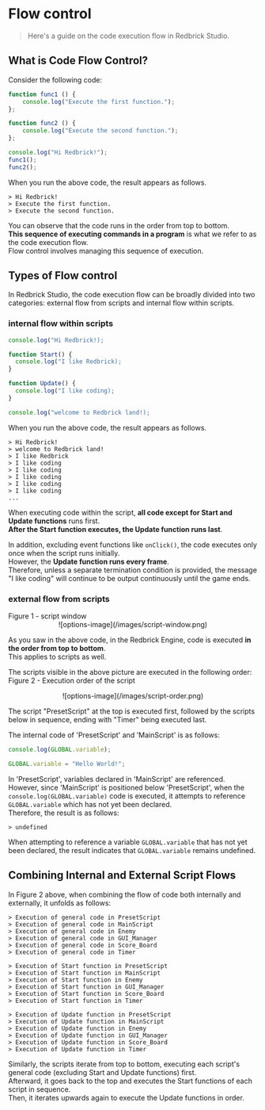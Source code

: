 
# Flow control

> Here's a guide on the code execution flow in Redbrick Studio.

## What is Code Flow Control?

Consider the following code:

```js showLineNumbers filename="script"
function func1 () {
    console.log("Execute the first function.");
};

function func2 () {
    console.log("Execute the second function.");
};

console.log("Hi Redbrick!");
func1();
func2();
```

When you run the above code, the result appears as follows.

```showLineNumbers filename="console window"
> Hi Redbrick!
> Execute the first function.
> Execute the second function.
```

You can observe that the code runs in the order from top to bottom.  
**This sequence of executing commands in a program** is what we refer to as the code execution flow.  
Flow control involves managing this sequence of execution.  

## Types of Flow control

In Redbrick Studio, the code execution flow can be broadly divided into two categories: external flow from scripts and internal flow within scripts.

### internal flow within scripts

```js showLineNumbers filename="script"
console.log("Hi Redbrick!);

function Start() {
  console.log("I like Redbrick);
}

function Update() {
  console.log("I like coding);
}

console.log("welcome to Redbrick land!);
```


When you run the above code, the result appears as follows.  

```showLineNumbers filename="console window"
> Hi Redbrick!
> welcome to Redbrick land!
> I like Redbrick
> I like coding
> I like coding
> I like coding
> I like coding
> I like coding
...
```

When executing code within the script, **all code except for Start and Update functions** runs first.  
**After the Start function executes, the Update function runs last**.  

In addition, excluding event functions like `onClick()`, the code executes only once when the script runs initially.  
However, the **Update function runs every frame**.  
Therefore, unless a separate termination condition is provided, the message "I like coding" will continue to be output continuously until the game ends.  

### external flow from scripts

<Callout type="info">
  Figure 1 - script window
  <br/>
  <center>![options-image](/images/script-window.png)</center>
</Callout>

As you saw in the above code, in the Redbrick Engine, code is executed **in the order from top to bottom**.  
This applies to scripts as well.  

The scripts visible in the above picture are executed in the following order:  
<Callout type="info">
  Figure 2 - Execution order of the script
  <br/>
  <center>![options-image](/images/script-order.png)</center>
</Callout>

The script "PresetScript" at the top is executed first, followed by the scripts below in sequence, ending with "Timer" being executed last.  

The internal code of 'PresetScript' and 'MainScript' is as follows:
```js showLineNumbers filename="PresetScript"
console.log(GLOBAL.variable);
```

```js showLineNumbers filename="MainScript"
GLOBAL.variable = "Hello World!";
```

In 'PresetScript', variables declared in 'MainScript' are referenced.  
However, since 'MainScript' is positioned below 'PresetScript', when the `console.log(GLOBAL.variable)` code is executed, it attempts to reference `GLOBAL.variable` which has not yet been declared.  
Therefore, the result is as follows:  

```showLineNumbers filename="console window"
> undefined
```

When attempting to reference a variable `GLOBAL.variable` that has not yet been declared, the result indicates that `GLOBAL.variable` remains undefined.  

## Combining Internal and External Script Flows  

In Figure 2 above, when combining the flow of code both internally and externally, it unfolds as follows:  

```showLineNumbers filename="code execute flow"
> Execution of general code in PresetScript  
> Execution of general code in MainScript  
> Execution of general code in Enemy  
> Execution of general code in GUI_Manager  
> Execution of general code in Score_Board  
> Execution of general code in Timer  

> Execution of Start function in PresetScript  
> Execution of Start function in MainScript  
> Execution of Start function in Enemy  
> Execution of Start function in GUI_Manager  
> Execution of Start function in Score_Board  
> Execution of Start function in Timer  

> Execution of Update function in PresetScript  
> Execution of Update function in MainScript  
> Execution of Update function in Enemy  
> Execution of Update function in GUI_Manager  
> Execution of Update function in Score_Board  
> Execution of Update function in Timer
```

Similarly, the scripts iterate from top to bottom, executing each script's general code (excluding Start and Update functions) first.  
Afterward, it goes back to the top and executes the Start functions of each script in sequence.  
Then, it iterates upwards again to execute the Update functions in order.  